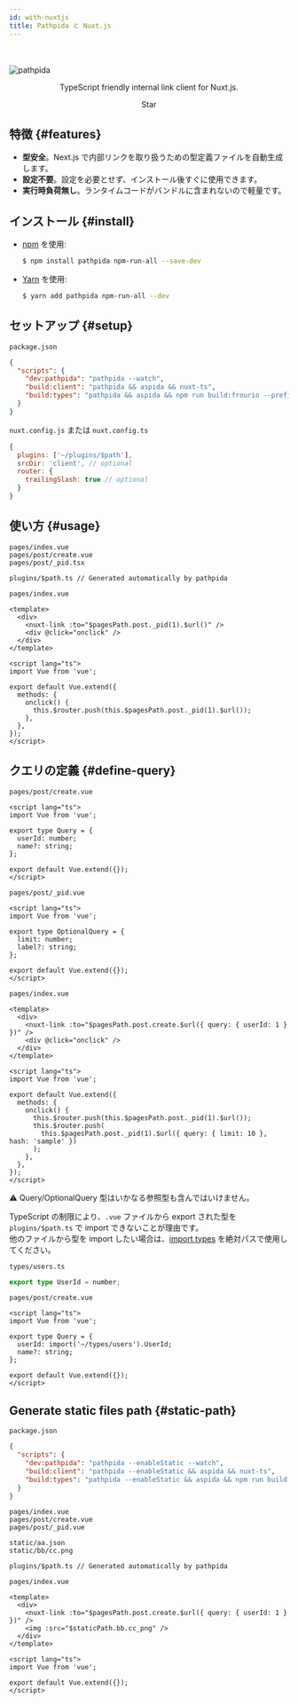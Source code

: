 ```yaml
---
id: with-nuxtjs
title: Pathpida と Nuxt.js
---
```


<br />
<br />
<img src="https://aspida.github.io/pathpida/logos/png/logo.png" alt="pathpida" title="pathpida" />
<p align="center">TypeScript friendly internal link client for Nuxt.js.</p>


<div align="center">
  <GitHubButton
    href="https://github.com/aspida/pathpida"
    data-icon="octicon-star"
    data-size="large"
    data-show-count={true}
    aria-label="Star aspida/pathpida on GitHub"
  >
    Star
  </GitHubButton>
</div>

## 特徴 {#features}

- **型安全**。Next.js で内部リンクを取り扱うための型定義ファイルを自動生成します。
- **設定不要**。設定を必要とせず、インストール後すぐに使用できます。
- **実行時負荷無し**。ランタイムコードがバンドルに含まれないので軽量です。

## インストール {#install}

- [npm](https://www.npmjs.com/) を使用:

  ```sh
  $ npm install pathpida npm-run-all --save-dev
  ```

- [Yarn](https://yarnpkg.com/) を使用:

  ```sh
  $ yarn add pathpida npm-run-all --dev
  ```

## セットアップ {#setup}

`package.json`

```json
{
  "scripts": {
    "dev:pathpida": "pathpida --watch",
    "build:client": "pathpida && aspida && nuxt-ts",
    "build:types": "pathpida && aspida && npm run build:frourio --prefix server"
  }
}
```

`nuxt.config.js` または `nuxt.config.ts`

```js
{
  plugins: ['~/plugins/$path'],
  srcDir: 'client', // optional
  router: {
    trailingSlash: true // optional
  }
}
```

## 使い方 {#usage}

```
pages/index.vue
pages/post/create.vue
pages/post/_pid.tsx

plugins/$path.ts // Generated automatically by pathpida
```

`pages/index.vue`

```vue
<template>
  <div>
    <nuxt-link :to="$pagesPath.post._pid(1).$url()" />
    <div @click="onclick" />
  </div>
</template>

<script lang="ts">
import Vue from 'vue';

export default Vue.extend({
  methods: {
    onclick() {
      this.$router.push(this.$pagesPath.post._pid(1).$url());
    },
  },
});
</script>
```

## クエリの定義 {#define-query}

`pages/post/create.vue`

```vue
<script lang="ts">
import Vue from 'vue';

export type Query = {
  userId: number;
  name?: string;
};

export default Vue.extend({});
</script>
```

`pages/post/_pid.vue`

```vue
<script lang="ts">
import Vue from 'vue';

export type OptionalQuery = {
  limit: number;
  label?: string;
};

export default Vue.extend({});
</script>
```

`pages/index.vue`

```vue
<template>
  <div>
    <nuxt-link :to="$pagesPath.post.create.$url({ query: { userId: 1 } })" />
    <div @click="onclick" />
  </div>
</template>

<script lang="ts">
import Vue from 'vue';

export default Vue.extend({
  methods: {
    onclick() {
      this.$router.push(this.$pagesPath.post._pid(1).$url());
      this.$router.push(
        this.$pagesPath.post._pid(1).$url({ query: { limit: 10 }, hash: 'sample' })
      );
    },
  },
});
</script>
```

:warning: Query/OptionalQuery 型はいかなる参照型も含んではいけません。

TypeScript の制限により、`.vue` ファイルから export された型を `plugins/$path.ts` で import できないことが理由です。  
他のファイルから型を import したい場合は、[import types](https://www.typescriptlang.org/docs/handbook/release-notes/typescript-2-9.html#import-types) を絶対パスで使用してください。

`types/users.ts`

```ts
export type UserId = number;
```

`pages/post/create.vue`

```vue
<script lang="ts">
import Vue from 'vue';

export type Query = {
  userId: import('~/types/users').UserId;
  name?: string;
};

export default Vue.extend({});
</script>
```

## Generate static files path {#static-path}

`package.json`

```json
{
  "scripts": {
    "dev:pathpida": "pathpida --enableStatic --watch",
    "build:client": "pathpida --enableStatic && aspida && nuxt-ts",
    "build:types": "pathpida --enableStatic && aspida && npm run build:frourio --prefix server"
  }
}
```

```
pages/index.vue
pages/post/create.vue
pages/post/_pid.vue

static/aa.json
static/bb/cc.png

plugins/$path.ts // Generated automatically by pathpida
```

`pages/index.vue`

```vue
<template>
  <div>
    <nuxt-link :to="$pagesPath.post.create.$url({ query: { userId: 1 } })" />
    <img :src="$staticPath.bb.cc_png" />
  </div>
</template>

<script lang="ts">
import Vue from 'vue';

export default Vue.extend({});
</script>
```
